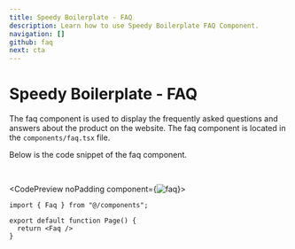 ```yaml
---
title: Speedy Boilerplate - FAQ
description: Learn how to use Speedy Boilerplate FAQ Component.
navigation: []
github: faq
next: cta
---
```


# Speedy Boilerplate - FAQ

The faq component is used to display the frequently asked questions and answers about the product on the website. The faq component is located in the <Code>components/faq.tsx</Code> file.

Below is the code snippet of the faq component.

<br />

<CodePreview noPadding component={<Image src="/boilerplate/faq.png" alt="faq" width={1024} height={1024} className="w-full" />}>
```tsx
import { Faq } from "@/components";

export default function Page() {
  return <Faq />
}
```
</CodePreview>
